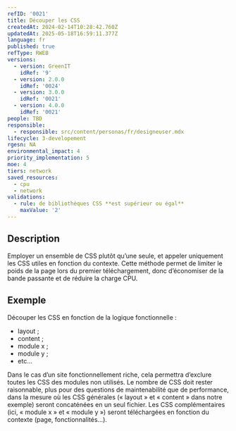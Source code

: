 ```yaml
---
refID: '0021'
title: Découper les CSS
createdAt: 2024-02-14T10:28:42.760Z
updatedAt: 2025-05-18T16:59:11.377Z
language: fr
published: true
refType: RWEB
versions:
  - version: GreenIT
    idRef: '9'
  - version: 2.0.0
    idRef: '0024'
  - version: 3.0.0
    idRef: '0021'
  - version: 4.0.0
    idRef: '0021'
people: TBD
responsible:
  - responsible: src/content/personas/fr/designeuser.mdx
lifecycle: 3-developement
rgesn: NA
environmental_impact: 4
priority_implementation: 5
moe: 4
tiers: network
saved_resources:
  - cpu
  - network
validations:
  - rule: de bibliothèques CSS **est supérieur ou égal**
    maxValue: '2'
---
```


## Description

Employer un ensemble de CSS plutôt qu’une seule, et appeler uniquement les CSS utiles en fonction du contexte.
Cette méthode permet de limiter le poids de la page lors du premier téléchargement, donc d’économiser de la bande passante
et de réduire la charge CPU.

## Exemple

Découper les CSS en fonction de la logique fonctionnelle :

* layout ;
* content ;
* module x ;
* module y ;
* etc...

Dans le cas d’un site fonctionnellement riche, cela permettra d’exclure toutes les CSS des modules non utilisés.
Le nombre de CSS doit rester raisonnable, plus pour des questions de maintenabilité que de performance,
dans la mesure où les CSS générales (« layout » et « content » dans notre exemple) seront concaténées en un seul fichier.
Les CSS complémentaires (ici, « module x » et « module y ») seront téléchargées en fonction du contexte (page, fonctionnalités...).
